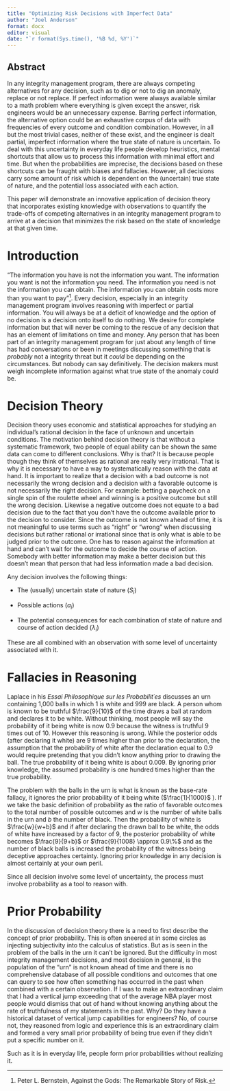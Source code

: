 ```yaml
---
title: "Optimizing Risk Decisions with Imperfect Data"
author: "Joel Anderson"
format: docx
editor: visual
date: "`r format(Sys.time(), '%B %d, %Y')`"
---
```


## Abstract

In any integrity management program, there are always competing alternatives for any decision, such as to dig or not to dig an anomaly, replace or not replace. If perfect information were always available similar to a math problem where everything is given except the answer, risk engineers would be an unnecessary expense. Barring perfect information, the alternative option could be an exhaustive corpus of data with frequencies of every outcome and condition combination. However, in all but the most trivial cases, neither of these exist, and the engineer is dealt partial, imperfect information where the true state of nature is uncertain. To deal with this uncertainty in everyday life people develop heuristics, mental shortcuts that allow us to process this information with minimal effort and time. But when the probabilities are imprecise, the decisions based on these shortcuts can be fraught with biases and fallacies. However, all decisions carry some amount of risk which is dependent on the (uncertain) true state of nature, and the potential loss associated with each action.

This paper will demonstrate an innovative application of decision theory that incorporates existing knowledge with observations to quantify the trade-offs of competing alternatives in an integrity management program to arrive at a decision that minimizes the risk based on the state of knowledge at that given time.

# Introduction

"The information you have is not the information you want. The information you want is not the information you need. The information you need is not the information you can obtain. The information you can obtain costs more than you want to pay"[^1]. Every decision, especially in an integrity management program involves reasoning with imperfect or partial information. You will always be at a deficit of knowledge and the option of no decision is a decision onto itself to do nothing. We desire for complete information but that will never be coming to the rescue of any decision that has an element of limitations on time and money. Any person that has been part of an integrity management program for just about any length of time has had conversations or been in meetings discussing something that is *probably* not a integrity threat but it *could* be depending on the circumstances. But nobody can say definitively. The decision makers must weigh incomplete information against what true state of the anomaly could be.

[^1]: Peter L. Bernstein, Against the Gods: The Remarkable Story of Risk.

# Decision Theory

Decision theory uses economic and statistical approaches for studying an individual's rational decision in the face of unknown and uncertain conditions. The motivation behind decision theory is that without a systematic framework, two people of equal ability can be shown the same data can come to different conclusions. Why is that? It is because people though they think of themselves as rational are really very irrational. That is why it is necessary to have a way to systematically reason with the data at hand. It is important to realize that a decision with a bad outcome is not necessarily the wrong decision and a decision with a favorable outcome is not necessarily the right decision. For example: betting a paycheck on a single spin of the roulette wheel and winning is a positive outcome but still the wrong decision. Likewise a negative outcome does not equate to a bad decision due to the fact that you don't have the outcome available prior to the decision to consider. Since the outcome is not known ahead of time, it is not meaningful to use terms such as "right" or "wrong" when discussing decisions but rather rational or irrational since that is only what is able to be judged prior to the outcome. One has to reason against the information at hand and can't wait for the outcome to decide the course of action. Somebody with better information may make a better decision but this doesn't mean that person that had less information made a bad decision.

Any decision involves the following things:

-   The (usually) uncertain state of nature ($S_i$)

-   Possible actions ($a_i$)

-   The potential consequences for each combination of state of nature and course of action decided ($\lambda_i$)

These are all combined with an observation with some level of uncertainty associated with it.

# Fallacies in Reasoning

Laplace in his *Essai Philosophique sur les Probabilit´es* discusses an urn containing 1,000 balls in which 1 is white and 999 are black. A person whom is known to be truthful $\frac{9}{10}$ of the time draws a ball at random and declares it to be white. Without thinking, most people will say the probability of it being white is now 0.9 because the witness is truthful 9 times out of 10. However this reasoning is wrong. While the posterior odds (after declaring it white) are 9 times higher than prior to the declaration, the assumption that the probability of white after the declaration equal to 0.9 would require pretending that you didn't know anything prior to drawing the ball. The true probability of it being white is about 0.009. By ignoring prior knowledge, the assumed probability is one hundred times higher than the true probability.

The problem with the balls in the urn is what is known as the base-rate fallacy, it ignores the prior probability of it being white ($\frac{1}{1000}$ ). If we take the basic definition of probability as the ratio of favorable outcomes to the total number of possible outcomes and *w* is the number of white balls in the urn and *b* the number of black. Then the probability of white is $\frac{w}{w+b}$ and if after declaring the drawn ball to be white, the odds of white have increased by a factor of 9, the posterior probability of white becomes $\frac{9}{9+b}$ or $\frac{9}{1008} \approx 0.9\%$ and as the number of black balls is increased the probability of the witness being deceptive approaches certainty. Ignoring prior knowledge in any decision is almost certainly at your own peril.

Since all decision involve some level of uncertainty, the process must involve probability as a tool to reason with.

# Prior Probability

In the discussion of decision theory there is a need to first describe the concept of prior probability. This is often sneered at in some circles as injecting subjectivity into the calculus of statistics. But as is seen in the problem of the balls in the urn it can't be ignored. But the difficulty in most integrity management decisions, and most decision in general, is the population of the "urn" is not known ahead of time and there is no comprehensive database of all possible conditions and outcomes that one can query to see how often something has occurred in the past when combined with a certain observation. If I was to make an extraordinary claim that I had a vertical jump exceeding that of the average NBA player most people would dismiss that out of hand without knowing anything about the rate of truthfulness of my statements in the past. Why? Do they have a historical dataset of vertical jump capabilities for engineers? No, of course not, they reasoned from logic and experience this is an extraordinary claim and formed a very small prior probability of being true even if they didn't put a specific number on it.

Such as it is in everyday life, people form prior probabilities without realizing it.
